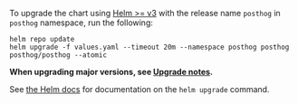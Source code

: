 To upgrade the chart using [Helm >= v3](https://helm.sh/) with the release name `posthog` in `posthog` namespace, run the following:

```console
helm repo update
helm upgrade -f values.yaml --timeout 20m --namespace posthog posthog posthog/posthog --atomic
```

**When upgrading major versions, see [Upgrade notes](/docs/self-host/deploy/upgrade-notes).**

See [the Helm docs](https://helm.sh/docs/helm/helm_upgrade/) for documentation on the `helm upgrade` command.

